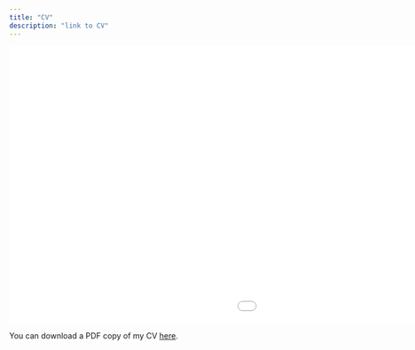 ```yaml
---
title: "CV"
description: "link to CV"
---
```


<iframe src="/files/Rummel_CV_jul2023.pdf" width="300%" height="500" frameborder="no" border="0" marginwidth="0" marginheight="0"></iframe>

You can download a PDF copy of my CV [here](/files/Rummel_CV_jul2023.pdf).